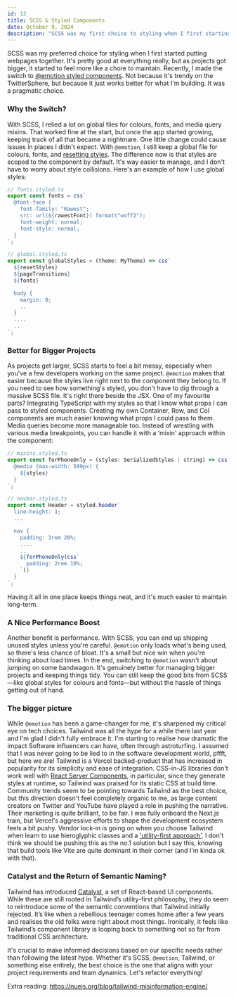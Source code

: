 ---
id: 13
title: SCSS & Styled Components
date: October 9, 2024
description: "SCSS was my first choice to styling when I first starting web design. It's pretty good for styling, but as projects got bigger, it started to feel more like a chore to maintain."
---

SCSS was my preferred choice for styling when I first started putting webpages together. It's pretty good at everything really, but as projects got bigger, it started to feel more like a chore to maintain. Recently, I made the switch to [@emotion styled components](https://emotion.sh/docs/introduction). Not because it's trendy on the TwitterSphere, but because it just works better for what I'm building. It was a pragmatic choice.

### Why the Switch?

With SCSS, I relied a lot on global files for colours, fonts, and media query mixins. That worked fine at the start, but once the app started growing, keeping track of all that became a nightmare. One little change could cause issues in places I didn't expect.
With `@emotion`, I still keep a global file for colours, fonts, and [resetting styles](https://www.joshwcomeau.com/css/custom-css-reset/). The difference now is that styles are scoped to the component by default. It's way easier to manage, and I don't have to worry about style collisions. Here's an example of how I use global styles:

```jsx
// fonts.styled.ts
export const fonts = css`
  @font-face {
    font-family: "Rawest";
    src: url(${rawestFont}) format("woff2");
    font-weight: normal;
    font-style: normal;
  }
`;

// global.styled.ts
export const globalStyles = (theme: MyTheme) => css`
  ${resetStyles}
  ${pageTransitions}
  ${fonts}

  body {
    margin: 0;
    ..
  }
  ....
  ..
`;
```

### Better for Bigger Projects

As projects get larger, SCSS starts to feel a bit messy, especially when you've a few developers working on the same project. `@emotion` makes that easier because the styles live right next to the component they belong to. If you need to see how something's styled, you don't have to dig through a massive SCSS file. It's right there beside the JSX.
One of my favourite parts? Integrating TypeScript with my styles so that I know what props I can pass to styled components. Creating my own Container, Row, and Col components are much easier knowing what props I could pass to them. Media queries become more manageable too. Instead of wrestling with various media breakpoints, you can handle it with a ‘mixin' approach within the component:

```jsx
// mixins.styled.ts
export const forPhoneOnly = (styles: SerializedStyles | string) => css`
  @media (max-width: 599px) {
    ${styles}
  }
`;

// navbar.styled.ts
export const Header = styled.header`
  line-height: 1;
  ...

  nav {
    padding: 3rem 20%;
    ....
    ..
    ${forPhoneOnly(css`
      padding: 2rem 10%;
    `)}
  }
`;
```

Having it all in one place keeps things neat, and it's much easier to maintain long-term.

### A Nice Performance Boost

Another benefit is performance. With SCSS, you can end up shipping unused styles unless you're careful. `@emotion` only loads what's being used, so there's less chance of bloat. It's a small but nice win when you're thinking about load times.
In the end, switching to `@emotion` wasn't about jumping on some bandwagon. It's genuinely better for managing bigger projects and keeping things tidy. You can still keep the good bits from SCSS—like global styles for colours and fonts—but without the hassle of things getting out of hand.

### The bigger picture

While `@emotion` has been a game-changer for me, it's sharpened my critical eye on tech choices. Tailwind was all the hype for a while there last year and I'm glad I didn't fully embrace it. 
I'm starting to realise how dramatic the impact Software influencers can have, often through astroturfing. I assumed that I was never going to be lied to in the software development world, pffft, but here we are! Tailwind is a Vercel backed-product that has increased in popularity for its simplicity and ease of integration. CSS-in-JS libraries don't work well with [React Server Components](https://react.dev/reference/rsc/server-components), in particular, since they generate styles at runtime, so Tailwind was praised for its static CSS at build time. Community trends seem to be pointing towards Tailwind as the best choice, but this direction doesn't feel completely organic to me, as large content creators on Twitter and YouTube have played a role in pushing the narrative. Their marketing is quite brilliant, to be fair.
I was fully onboard the Next.js train, but Vercel's aggressive efforts to shape the development ecosystem feels a bit pushy. Vendor lock-in is going on when you choose Tailwind when learn to use hieroglyphic classes and a ['utility-first approach'](https://tailwindcss.com/docs/utility-first). I don't think we should be pushing this as the no.1 solution but I say this, knowing that build tools like Vite are quite dominant in their corner (and I'm kinda ok with that).

### Catalyst and the Return of Semantic Naming?

Tailwind has introduced [Catalyst](https://catalyst.tailwindui.com/docs), a set of React-based UI components. While these are still rooted in Tailwind’s utility-first philosophy, they do seem to reintroduce some of the semantic conventions that Tailwind initially rejected. It’s like when a rebellious teenager comes home after a few years and realises the old folks were right about most things. Ironically, it feels like Tailwind’s component library is looping back to something not so far from traditional CSS architecture.

It's crucial to make informed decisions based on our specific needs rather than following the latest hype. Whether it's SCSS, `@emotion`, Tailwind, or something else entirely, the best choice is the one that aligns with your project requirements and team dynamics. Let's refactor everything!

Extra reading: https://nuejs.org/blog/tailwind-misinformation-engine/
